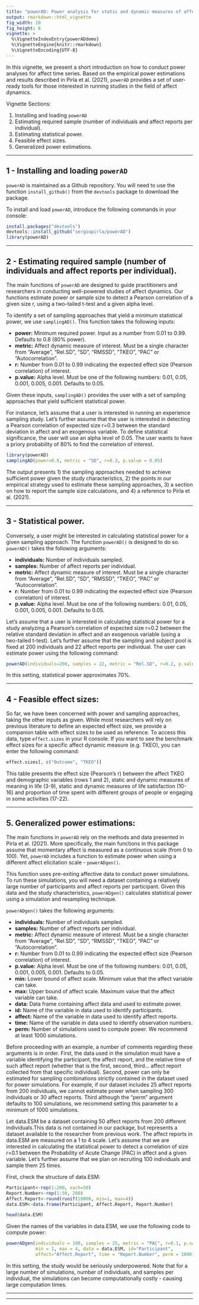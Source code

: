 ```yaml
---
title: "powerAD: Power analysis for static and dynamic measures of affect."
output: rmarkdown::html_vignette
fig_width: 10 
fig_height: 6 
vignette: >
  %\VignetteIndexEntry{powerADdemo}
  %\VignetteEngine{knitr::rmarkdown}
  %\VignetteEncoding{UTF-8}
---
```


In this vignette, we present a short introduction on how to conduct power analyses for affect time series. Based on the empirical power estimations and results described in Pirla et al. (2021), `powerAD` provides a set of user-ready tools for those interested in running studies in the field of affect dynamics.

Vignette Sections:

1. Installing and loading `powerAD`
2. Estimating required sample (number of individuals and affect reports per individual). 
3. Estimating statistical power.
4. Feasible effect sizes.
5. Generalized power estimations.

***

## 1 - Installing and loading `powerAD`

`powerAD` is maintained as a Github repository. You will need to use the function `install_github()` from the `devtools` package to download the package. 

To install and load `powerAD`, introduce the following commands in your console:

```r
install.packages("devtools")
devtools::install_github("sergiopirla/powerAD")
library(powerAD)
```

***


## 2 - Estimating required sample (number of individuals and affect reports per individual).

The main functions of `powerAD` are designed to guide practitioners and researchers in conducting well-powered studies of affect dynamics. Our functions estimate power or sample size to detect a Pearson correlation of a given size r, using a two-tailed t-test and a given alpha level. 

To identify a set of sampling approaches that yield a minimum statistical power, we use `samplingAD()`. This function takes the following inputs: 


* **power:** Minimum required power. Input as a number from 0.01 to 0.99. Defaults to 0.8 (80\% power).
* **metric:** Affect dynamic measure of interest. Must be a single character from "Average", "Rel.SD", "SD", "RMSSD", "TKEO", "PAC" or "Autocorrelation".
* **r:** Number from 0.01 to 0.99 indicating the expected effect size (Pearson correlation) of interest.
* **p.value:** Alpha level. Must be one of the following numbers: 0.01, 0.05, 0.001, 0.005, 0.001. Defaults to 0.05.

Given these inputs, `samplingAD()` provides the user with a set of sampling approaches that yield sufficient statistical power. 

For instance, let’s assume that a user is interested in running an experience sampling study. Let’s further assume that the user is interested in detecting a Pearson correlation of expected size r=0.3 between the standard deviation in affect and an exogenous variable. To define statistical significance, the user will use an alpha level of 0.05. The user wants to have a priory probability of 80% to find the correlation of interest.


```r
library(powerAD)
samplingAD(power=0.8, metric = "SD", r=0.3, p.value = 0.05)
```


The output presents 1) the sampling approaches needed to achieve sufficient power given the study characteristics, 2) the points in our empirical strategy used to estimate these sampling approaches, 3) a section on how to report the sample size calculations, and 4) a reference to Pirla et al. (2021).


***


## 3 - Statistical power.

Conversely, a user might be interested in calculating statistical power for a given sampling approach. The function `powerAD()` is designed to do so. `powerAD()` takes the following arguments: 

* **individuals:** Number of individuals sampled.
* **samples:** Number of affect reports per individual.
* **metric:** Affect dynamic measure of interest. Must be a single character from "Average", "Rel.SD", "SD", "RMSSD", "TKEO", "PAC" or "Autocorrelation".
* **r:** Number from 0.01 to 0.99 indicating the expected effect size (Pearson correlation) of interest.
* **p.value:** Alpha level. Must be one of the following numbers: 0.01, 0.05, 0.001, 0.005, 0.001. Defaults to 0.05.

Let’s assume that a user is interested in calculating statistical power for a study analyzing a Pearson's correlation of expected size r=0.2 between the relative standard deviation in affect and an exogenous variable (using a two-tailed t-test). Let’s further assume that the sampling and subject pool is fixed at 200 individuals and 22 affect reports per individual. The user can estimate power using the following command:

```r
powerAD(individuals=200, samples = 22, metric = "Rel.SD", r=0.2, p.value = 0.05)
```


In this setting, statistical power approximates 70%.


***


## 4 - Feasible effect sizes:

So far, we have been concerned with power and sampling approaches, taking the other inputs as given. While most researchers will rely on previous literature to define an expected effect size, we provide a companion table with effect sizes to be used as reference. To access this data, type `effect.sizes` in your R console. If you want to see the benchmark effect sizes for a specific affect dynamic measure (e.g. TKEO), you can enter the following command: 

```r
effect.sizes[, c("Outcome", "TKEO")]
```

This table presents the effect size (Pearson's r) between the affect TKEO and demographic variables (rows 1 and 2), static and dynamic measures of meaning in life (3-9), static and dynamic measures of life satisfaction (10-16) and proportion of time spent with different groups of people or engaging in some activities (17-22).


***

## 5. Generalized power estimations: 

The main functions in `powerAD` rely on the methods and data presented in Pirla et al. (2021). More specifically, the main functions in this package assume that momentary affect is measured as a continuous scale (from 0 to 100). Yet, `powerAD` includes a function to estimate power when using a different affect elicitation scale - `powerADgen()`.

This function uses pre-exiting affective data to conduct power simulations. To run these simulations, you will need a dataset containing a relatively large number of participants and affect reports per participant. Given this data and the study characteristics, `powerADgen()` calculates statistical power using a simulation and resampling technique. 

`powerADgen()` takes the following arguments: 

* **individuals:** Number of individuals sampled.
* **samples:** Number of affect reports per individual.
* **metric:** Affect dynamic measure of interest. Must be a single character from "Average", "Rel.SD", "SD", "RMSSD", "TKEO", "PAC" or "Autocorrelation".
* **r:** Number from 0.01 to 0.99 indicating the expected effect size (Pearson correlation) of interest.
* **p.value:** Alpha level. Must be one of the following numbers: 0.01, 0.05, 0.001, 0.005, 0.001. Defaults to 0.05.
* **min:** Lower bound of affect scale. Minimum value that the affect variable can take.
* **max:** Upper bound of affect scale. Maximum value that the affect variable can take.
* **data:** Data frame containing affect data and used to estimate power. 
* **id:** Name of the variable in data used to identify participants.
* **affect:** Name of the variable in data used to identify affect reports.
* **time:** Name of the variable in data used to identify observation numbers. 
* **perm:** Number of simulations used to compute power. We recommend at least 1000 simulations.


Before proceeding with an example, a number of comments regarding these arguments is in order. First, the data used in the simulation must have a variable identifying the participant, the affect report, and the relative time of such affect report (whether that is the first, second, third… affect report collected from that specific individual). Second, power can only be estimated for sampling combinations strictly contained in the dataset used for power simulations. For example, if our dataset includes 25 affect reports from 200 individuals, we cannot estimate power when sampling 300 individuals or 30 affect reports. Third although the “perm” argument defaults to 100 simulations, we recommend setting this parameter to a minimum of 1000 simulations.

Let data.ESM be a dataset containing 50 affect reports from 200 different individuals.This data is not contained in our package, but represents a dataset available to the researcher from previous work. The affect reports in data.ESM are measured on a 1 to 4 scale. Let’s assume that we are interested in calculating the statistical power to detect a correlation of size r=0.1 between the Probability of Acute Change (PAC) in affect and a given variable. Let’s further assume that we plan on recruiting 100 individuals and sample them 25 times. 

First, check the structure of data.ESM:

```r
Participant<-rep(1:200, each=50)
Report.Number<-rep(1:50, 200)
Affect.Report<-round(runif(10000, min=1, max=4))
data.ESM<-data.frame(Participant, Affect.Report, Report.Number)
```

```r
head(data.ESM)
```

Given the names of the variables in data.ESM, we use the following code to compute power: 

```r
powerADgen(individuals = 100, samples = 25, metric = "PAC", r=0.1, p.value = 0.05,
           min = 1, max = 4, data = data.ESM, id="Participant",
           affect="Affect.Report", time = "Report.Number", perm = 1000)
```

In this setting, the study would be seriously underpowered. Note that for a large number of simulations, number of individuals, and samples per individual, the simulations can become computationally costly - causing large computation times. 


***
***



